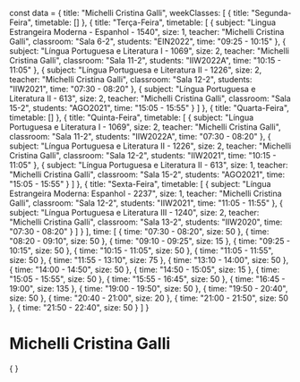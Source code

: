 const data = {
  title: "Michelli Cristina Galli",
  weekClasses: [
    {
      title: "Segunda-Feira",
      timetable: []
    },
    {
      title: "Terça-Feira",
      timetable: [
        {
          subject: "Lingua Estrangeira Moderna - Espanhol - 1540",
          size: 1,
          teacher: "Michelli Cristina Galli",
          classroom: "Sala 6-2",
          students: "EIN2022",
          time: "09:25 - 10:15"
        },
        {
          subject: "Língua Portuguesa e Literatura I - 1069",
          size: 2,
          teacher: "Michelli Cristina Galli",
          classroom: "Sala 11-2",
          students: "IIW2022A",
          time: "10:15 - 11:05"
        },
        {
          subject: "Língua Portuguesa e Literatura II - 1226",
          size: 2,
          teacher: "Michelli Cristina Galli",
          classroom: "Sala 12-2",
          students: "IIW2021",
          time: "07:30 - 08:20"
        },
        {
          subject: "Língua Portuguesa e Literatura II - 613",
          size: 2,
          teacher: "Michelli Cristina Galli",
          classroom: "Sala 15-2",
          students: "AGO2021",
          time: "15:05 - 15:55"
        }
      ]
    },
    {
      title: "Quarta-Feira",
      timetable: []
    },
    {
      title: "Quinta-Feira",
      timetable: [
        {
          subject: "Língua Portuguesa e Literatura I - 1069",
          size: 2,
          teacher: "Michelli Cristina Galli",
          classroom: "Sala 11-2",
          students: "IIW2022A",
          time: "07:30 - 08:20"
        },
        {
          subject: "Língua Portuguesa e Literatura II - 1226",
          size: 2,
          teacher: "Michelli Cristina Galli",
          classroom: "Sala 12-2",
          students: "IIW2021",
          time: "10:15 - 11:05"
        },
        {
          subject: "Língua Portuguesa e Literatura II - 613",
          size: 1,
          teacher: "Michelli Cristina Galli",
          classroom: "Sala 15-2",
          students: "AGO2021",
          time: "15:05 - 15:55"
        }
      ]
    },
    {
      title: "Sexta-Feira",
      timetable: [
        {
          subject: "Língua Estrangeira Moderna: Espanhol - 2237",
          size: 1,
          teacher: "Michelli Cristina Galli",
          classroom: "Sala 12-2",
          students: "IIW2021",
          time: "11:05 - 11:55"
        },
        {
          subject: "Língua Portuguesa e Literatura III - 1240",
          size: 2,
          teacher: "Michelli Cristina Galli",
          classroom: "Sala 13-2",
          students: "IIW2020",
          time: "07:30 - 08:20"
        }
      ]
    }
  ],
  time: [
    {
      time: "07:30 - 08:20",
      size: 50
    },
    {
      time: "08:20 - 09:10",
      size: 50
    },
    {
      time: "09:10 - 09:25",
      size: 15
    },
    {
      time: "09:25 - 10:15",
      size: 50
    },
    {
      time: "10:15 - 11:05",
      size: 50
    },
    {
      time: "11:05 - 11:55",
      size: 50
    },
    {
      time: "11:55 - 13:10",
      size: 75
    },
    {
      time: "13:10 - 14:00",
      size: 50
    },
    {
      time: "14:00 - 14:50",
      size: 50
    },
    {
      time: "14:50 - 15:05",
      size: 15
    },
    {
      time: "15:05 - 15:55",
      size: 50
    },
    {
      time: "15:55 - 16:45",
      size: 50
    },
    {
      time: "16:45 - 19:00",
      size: 135
    },
    {
      time: "19:00 - 19:50",
      size: 50
    },
    {
      time: "19:50 - 20:40",
      size: 50
    },
    {
      time: "20:40 - 21:00",
      size: 20
    },
    {
      time: "21:00 - 21:50",
      size: 50
    },
    {
      time: "21:50 - 22:40",
      size: 50
    }
  ]
}

# Michelli Cristina Galli

<div>
    {
        <Grid
            title={data.title} 
            weekClasses={data.weekClasses} 
            time={data.time}
        />
    }
</div>
